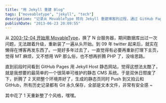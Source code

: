 ```yaml
---
title: "用 Jekyll 重建 Blog"
tags: ["moveabletype", "jekyll", "tech"]
description: "记录从 MovableType 转向 Jekyll 重建博客的过程，通过 GitHub Pages 托管静态网站，实现更简单的博客维护方式和更好的安全性。"
publishDate: "2013-06-23 20:09:55"
---
```


从 [2003-12-04 开始用 MovableType][MovableType]，换了 N 台服务器，期间数据库出过一次问题，无法跟着升级，重新装了一遍从头开始。到 09 年 twitter 起来后，就实在懒得在博客再发东西了。一晃好多年过去了，一直觉得有必要再重新打理下主页，觉得 MT 麻烦，又不想用 WP 那么俗，也不想再折腾 PHP 了，没啥思路。

直到前段时间看到 GitHub Pages 用 Jekyll Host 静态网站，觉得这想法太酷了，就是我想要的最简单的一个很简单可维护的静态 CMS 系统。于是双休日颓废了下，折腾了 2 天把整个环境弄好了，生成的静态页同时 Push 到又拍云和 GitHub，所有历史记录都有 Git 永久保存，全部是文本文件，非常有安全感 ~

其中花了 1 天重新整了个风格，嘿嘿。

[MovableType]: /2003/12/04/000001.html
